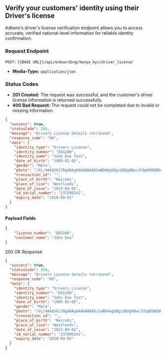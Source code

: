 ## Verify your customers' identity using their Driver's license

Adhere's driver's license verification endpoint allows you to access accurate, verified national-level information for reliable identity confirmation.


### Request Endpoint

`POST:` `{{BASE URL}}/api/onboarding/kenya_kyc/driver_license`

- **Media-Type:** `application/json`

### Status Codes
- **201 Created:** The request was successful, and the customer's driver license information is returned successfully.
- **400 Bad Request:** The request could not be completed due to invalid or missing information.

```json
{
  "success": true,
  "statusCode": 200,
  "message": "Drivers License details retrieved",
  "response_code": "00",
  "data": {
    "identity_type": "Drivers License",
    "identity_number": "DXG100",
    "identity_name": "John Doe Test",
    "date_of_birth": "1985-02-05",
    "gender": "Male",
    "photo": "/9j/4AAQSkZJRgABAgAAAQABAAD2wBDAAgGBgcGBQgHBwcJCQgKDBQNDAsLDBkSEw8UHRofHh0aHBwgJC4nICIsIxwcKDcpLDAxNDQ0Hyc5PTgyPC4zNDL2wBDAQkJCQwLDBgNDRgyIRwhMjIyMjIyMjIyMjIyMjIyMjIyMjIyMjIyMjIyMjIyMjIyMjIyMjIyMjIyMjIyMjMjL/wAARCAHSAV4DASIAAhEBAxEB/8QAHwAAAQUBAQEBAQEAAAAAAAAAAAECAwQFBgcICQoL/", , # base-64
    "transaction_id": "",
    "place_of_birth": "Nairobi",
    "place_of_live": "Westlands",
    "date_of_issue": "2013-09-02",
    "id_serial_number": "237890241",
    "expiry_date": "2018-09-02"
  }
}
```

#### Payload Fields

```json
{
    "license_number": "DXG100",
    "customer_name": "John Doe"
}
```

200 OK Response

```json
{
  "success": true,
  "statusCode": 200,
  "message": "Drivers License details retrieved",
  "response_code": "00",
  "data": {
    "identity_type": "Drivers License",
    "identity_number": "DXG100",
    "identity_name": "John Doe Test",
    "date_of_birth": "1985-02-05",
    "gender": "Male",
    "photo": "/9j/4AAQSkZJRgABAgAAAQABAAD/2wBDAAgGBgcGBQgHBwcJCQgKDBQNDAsLDBkSEw8UHRofHh0aHBwgJC4nICIsIxwcKDcpLDAxNDQ0Hyc5PTgyPC4zNDL/2wBDAQkJCQwLDBgNDRgyIRwhMjIyMjIyMjIyMjIyMjIyMjIyMjIyMjIyMjIyMjIyMjIyMjIyMjIyMjIyMjIyMjIyMjL/wAARCAHSAV4DASIAAhEBAxEB/8QAHwAAAQUBAQEBAQEAAAAAAAAAAAECAwQFBgcICQoL/",
    "transaction_id": "",
    "place_of_birth": "Nairobi",
    "place_of_live": "Westlands",
    "date_of_issue": "2013-09-02", 
    "id_serial_number": "237890241",
    "expiry_date": "2018-09-02"
  }
}
```